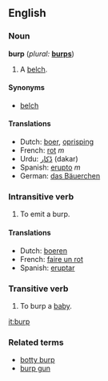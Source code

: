 ==English==

===Noun===
'''burp'''  (''plural:'' '''[[burps]]''')
# A [[belch]].

====Synonyms====
*[[belch]]

====Translations====
*Dutch: [[boer]], [[oprisping]]
*French: [[rot]] ''m''
*Urdu: [[ڈکار]] (dakar)
*Spanish: [[erupto]] ''m''
*German: [[das Bäuerchen]]

===Intransitive verb===
{{en-infl-reg-consonant|burp||}}
# To emit a burp.

====Translations====
*Dutch: [[boeren]]
*French: [[faire un rot]]
*Spanish: [[eruptar]]

===Transitive verb===
{{en-infl-reg-consonant|burp||}}
# To burp a [[baby]].

[[it:burp]]

===Related terms===
*[[botty burp]]
*[[burp gun]]